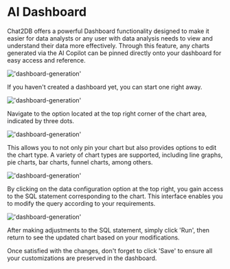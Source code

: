 # AI Dashboard

Chat2DB offers a powerful Dashboard functionality designed to make it easier for data analysts or any user with data analysis needs to view and understand their data more effectively. Through this feature, any charts generated via the AI Copilot can be pinned directly onto your dashboard for easy access and reference.

!['dashboard-generation'](/image/dashboard/dashboard1.png)

If you haven't created a dashboard yet, you can start one right away.

!['dashboard-generation'](/image/dashboard/dashboard2.png)

Navigate to the option located at the top right corner of the chart area, indicated by three dots.

!['dashboard-generation'](/image/dashboard/dashboard3.png)

This allows you to not only pin your chart but also provides options to edit the chart type. A variety of chart types are supported, including line graphs, pie charts, bar charts, funnel charts, among others.

!['dashboard-generation'](/image/dashboard/dashboard4.png)

By clicking on the data configuration option at the top right, you gain access to the SQL statement corresponding to the chart. This interface enables you to modify the query according to your requirements.

!['dashboard-generation'](/image/dashboard/dashboard5.png)

After making adjustments to the SQL statement, simply click 'Run', then return to see the updated chart based on your modifications.

Once satisfied with the changes, don't forget to click 'Save' to ensure all your customizations are preserved in the dashboard.